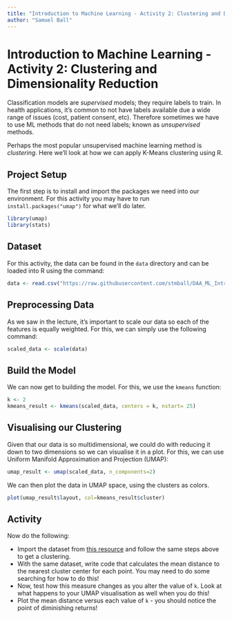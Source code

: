 ```yaml
---
title: "Introduction to Machine Learning - Activity 2: Clustering and Dimensionality Reduction"
author: "Samuel Ball"
---
```

# Introduction to Machine Learning - Activity 2: Clustering and Dimensionality Reduction

Classification models are *supervised* models; they require labels to train. In health applications, it's common to not have labels available due a wide range of issues (cost, patient consent, etc). Therefore sometimes we have to use ML methods that do not need labels; known as *unsupervised* methods.

Perhaps the most popular unsupervised machine learning method is *clustering*. Here we'll look at how we can apply K-Means clustering using R.

## Project Setup 

The first step is to install and import the packages we need into our environment. For this activity you may have to run `install.packages("umap")` for what we'll do later.

```r
library(umap)
library(stats)
```

## Dataset 

<!-- TODO: Add link! -->
For this activity, the data can be found in the `data` directory and can be loaded into R using the command:

```r
data <- read.csv("https://raw.githubusercontent.com/stmball/DAA_ML_Intro/refs/heads/main/data/clustering/HCVData.csv")
```

## Preprocessing Data 

As we saw in the lecture, it's important to scale our data so each of the features is equally weighted. For this, we can simply use the following command:

```r
scaled_data <- scale(data)
```
## Build the Model 

We can now get to building the model. For this, we use the `kmeans` function:

```r
k <- 2
kmeans_result <- kmeans(scaled_data, centers = k, nstart= 25)
```

## Visualising our Clustering

Given that our data is so multidimensional, we could do with reducing it down to two dimensions so we can visualise it in a plot. For this, we can use Uniform Manifold Approximation and Projection (UMAP):

```r
umap_result <- umap(scaled_data, n_components=2)
```

We can then plot the data in UMAP space, using the clusters as colors.

```r
plot(umap_result$layout, col=kmeans_result$cluster)
```


## Activity 

Now do the following:

<!-- TODO: Add link -->
- Import the dataset from [this resource](https://github.com/stmball/DAA_ML_Intro/blob/main/data/clustering/heart_failure.csv) and follow the same steps above to get a clustering.
- With the same dataset, write code that calculates the mean distance to the nearest cluster center for each point. You may need to do some searching for how to do this!
- Now, test how this measure changes as you alter the value of `k`. Look at what happens to your UMAP visualisation as well when you do this!
- Plot the mean distance versus each value of `k` - you should notice the point of diminishing returns!

